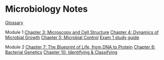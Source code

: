 = Microbiology Notes = 

[[glossary|Glossary]]

Module 1
[[chapters/ch3/index|Chapter 3: Microscopy and Cell Structure]]
[[chapters/ch4/index|Chapter 4: Dynamics of Microbial Growth]]
[[chapters/ch5/index|Chapter 5: Microbial Control]]
[[study_guides/exam 1|Exam 1 study guide]]

Module 2
[[chapters/ch7/index|Chapter 7: The Blueprint of Life, from DNA to Protein]]
[[chapters/ch8/index|Chapter 8: Bacterial Genetics]]
[[chapters/ch10/index|Chapter 10: Identifying & Classifying]]



